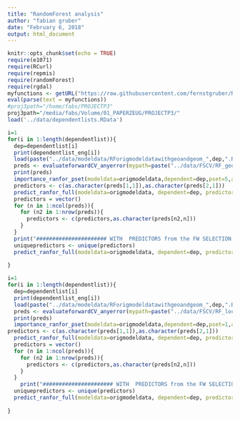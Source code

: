 ```yaml
---
title: "RandomForest analysis"
author: "fabian gruber"
date: "February 6, 2018"
output: html_document
---
```


```r
knitr::opts_chunk$set(echo = TRUE)
require(e1071)
require(RCurl)
require(repmis)
require(randomForest)
require(rgdal)
myfunctions <- getURL("https://raw.githubusercontent.com/fernstgruber/Rstuff/master/fabiansandrossitersfunctions.R", ssl.verifypeer = FALSE)
eval(parse(text = myfunctions))
#proj3path="/home/fabs/PROJECTP3"
proj3path="/media/fabs/Volume/01_PAPERZEUG/PROJECTP3/"
load('../data/dependentlists.RData')
```

```r
i=1
for(i in 1:length(dependentlist)){
  dep=dependentlist[i]
  print(dependentlist_eng[i])
  load(paste("../data/modeldata/RForigmodeldatawithgeoandgeom_",dep,".RData",sep=""))  
  preds <- evaluateforwardCV_anyerror(mypath=paste("../data/FSCV/RF_geoandgeom/RFwithgeoandgeom_fw_5fold_6p_",dep,"_allpreds",sep=""),kk=1:5,endround = 6,error = "cverror",geheim = "geheimerprederror",yrange=c(0,1))
  print(preds)
  importance_ranfor_pset(modeldata=origmodeldata,dependent=dep,pset=5,altdata=origmodeldata,withalt=F)
  predictors <- c(as.character(preds[1,1]),as.character(preds[2,1]))
  predict_ranfor_full(modeldata=origmodeldata, dependent=dep, predictors=predictors,pset=5,kappasum = F,tausum = F,altdata=origmodeldata,withalt=F)
  predictors = vector()
  for (n in 1:ncol(preds)){
    for (n2 in 1:nrow(preds)){
      predictors <- c(predictors,as.character(preds[n2,n]))
    }
  } 
  print("###################### WITH  PREDICTORS from the FW SELECTION ###################")
  uniquepredictors <- unique(predictors)
  predict_ranfor_full(modeldata=origmodeldata, dependent=dep, predictors=uniquepredictors,pset=5,kappasum = F,tausum = F,altdata=origmodeldata,withalt=F)
  
}
```

```r
i=1
for(i in 1:length(dependentlist)){
  dep=dependentlist[i]
  print(dependentlist_eng[i])
  load(paste("../data/modeldata/RForigmodeldatawithgeoandgeom_",dep,".RData",sep=""))  
  preds <- evaluateforwardCV_anyerror(mypath=paste("../data/FSCV/RF_localterrain/RFwithgeoandgeom_fw_5fold_6p_",dep,"_localterrain",sep=""),kk=1:5,endround = 6,error = "cverror",geheim = "geheimerprederror",yrange=c(0,1))
  print(preds)
  importance_ranfor_pset(modeldata=origmodeldata,dependent=dep,pset=1,altdata=origmodeldata,withalt=F)
predictors <- c(as.character(preds[1,1]),as.character(preds[2,1]))
  predict_ranfor_full(modeldata=origmodeldata, dependent=dep, predictors=predictors,pset=1,kappasum = F,tausum = F,altdata=origmodeldata)
  predictors = vector()
  for (n in 1:ncol(preds)){
    for (n2 in 1:nrow(preds)){
      predictors <- c(predictors,as.character(preds[n2,n]))
    }
  } 
    print("###################### WITH  PREDICTORS from the FW SELECTION ###################")
  uniquepredictors <- unique(predictors)
  predict_ranfor_full(modeldata=origmodeldata, dependent=dep, predictors=uniquepredictors,pset=1,kappasum = F,tausum = F,altdata=origmodeldata,withalt=F)
  
}
```


